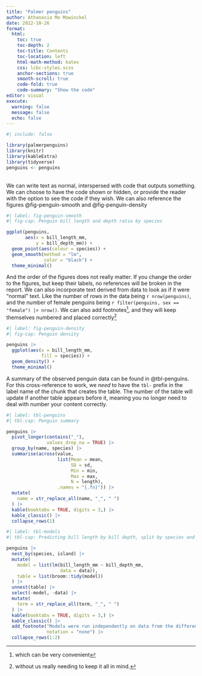 ```yaml
---
title: "Palmer penguins"
author: Athanasia Mo Mowinckel
date: 2022-10-26
format: 
  html:
    toc: true
    toc-depth: 2
    toc-title: Contents
    toc-location: left
    html-math-method: katex
    css: lcbc-styles.scss
    anchor-sections: true
    smooth-scroll: true
    code-fold: true
    code-summary: "Show the code"
editor: visual
execute: 
  warning: false
  message: false
  echo: false
---
```


```r
#| include: false

library(palmerpenguins)
library(knitr)
library(kableExtra)
library(tidyverse)
penguins <- penguins

```

\
We can write text as normal, interspersed with code that outputs something. We can choose to have the code shown or hidden, or provide the reader with the option to see the code if they wish. We can also reference the figures @fig-penguin-smooth and @fig-penguin-density

```r
#| label: fig-penguin-smooth
#| fig-cap: Penguin bill length and depth ratio by species

ggplot(penguins,
       aes(x = bill_length_mm,
           y = bill_depth_mm)) +
  geom_point(aes(colour = species)) +
  geom_smooth(method = "lm", 
              color = "black") +
  theme_minimal()
```

And the order of the figures does not really matter. If you change the order to the figures, but keep their labels, no references will be broken in the report. We can also incorporate text derived from data to look as if it were "normal" text. Like the number of rows in the data being `r nrow(penguins)`, and the number of female penguins being `r filter(penguins, sex == "female") |> nrow()`. We can also add footnotes[^1], and they will keep themselves numbered and placed correctly[^2]

[^1]: which can be very convenient

[^2]: without us really needing to keep it all in mind.

```r
#| label: fig-penguin-density
#| fig-cap: Penguin density

penguins |> 
  ggplot(aes(x = bill_length_mm,
             fill = species)) + 
  geom_density() +
  theme_minimal()
```

A summary of the observed penguin data can be found in @tbl-penguins. For this cross-reference to work, we *need* to have the `tbl-` prefix in the label name of the chunk that creates the table. The number of the table will update if another table appears before it, meaning you no longer need to deal with number your content correctly.\

```r
#| label: tbl-penguins
#| tbl-cap: Penguin summary

penguins |> 
  pivot_longer(contains("_"),
               values_drop_na = TRUE) |> 
  group_by(name, species) |> 
  summarise(across(value, 
                   list(Mean = mean, 
                        SD = sd,
                        Min = min,
                        Max = max,
                        N = length),
                   .names = "{.fn}")) |> 
  mutate(
    name = str_replace_all(name, "_", " ")
  ) |> 
  kable(booktabs = TRUE, digits = 3,) |> 
  kable_classic() |> 
  collapse_rows(1)
```

```r
#| label: tbl-models
#| tbl-cap: Predicting bill length by bill depth, split by species and island.

penguins |> 
  nest_by(species, island) |> 
  mutate(
    model = list(lm(bill_length_mm ~ bill_depth_mm,
                    data = data)),
    table = list(broom::tidy(model))
  ) |> 
  unnest(table) |> 
  select(-model, -data) |> 
  mutate(
    term = str_replace_all(term, "_", " ")
  ) |>
  kable(booktabs = TRUE, digits = 3,) |> 
  kable_classic() |> 
  add_footnote("Models were run independently on data from the different island and species.",
               notation = "none") |> 
  collapse_rows(1:2)
```
